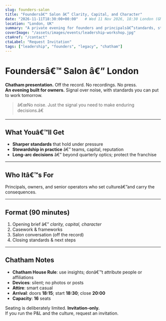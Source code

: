 ```yaml
---
slug: founders-salon
title: "Foundersâ€™ Salon â€” Clarity, Capital, and Character"
date: "2026-11-11T18:30:00+00:00"   # Wed 11 Nov 2026, 18:30 London (GMT)
location: "London, UK"
summary: "A private evening for founders and principalsâ€”standards, stewardship, and long-arc thinking."
coverImage: "/assets/images/events/leadership-workshop.jpg"
ctaHref: "/contact"
ctaLabel: "Request Invitation"
tags: ["leadership", "founders", "legacy", "chatham"]
---
```


# Foundersâ€™ Salon â€” London

**Chatham presentation.** Off the record. No recordings. No press.  
**An evening built for owners.** Signal over noise, with standards you can put to work tomorrow.

> â€œNo noise. Just the signal you need to make enduring decisions.â€

---

## What Youâ€™ll Get

- **Sharper standards** that hold under pressure  
- **Stewardship in practice** â€” teams, capital, reputation  
- **Long-arc decisions** â€” beyond quarterly optics; protect the franchise

---

## Who Itâ€™s For

Principals, owners, and senior operators who set cultureâ€”and carry the consequences.

---

## Format (90 minutes)

1. Opening brief â€” *clarity, capital, character*  
2. Casework & frameworks  
3. Salon conversation (off the record)  
4. Closing standards & next steps

---

## Chatham Notes

- **Chatham House Rule**: use insights; donâ€™t attribute people or affiliations  
- **Devices**: silent; no photos or posts  
- **Attire**: smart casual  
- **Arrival**: doors **18:15**; start **18:30**; close **20:00**  
- **Capacity**: **16** seats

Seating is deliberately limited. **Invitation-only.**  
If you run the P&L and the culture, request an invitation.

